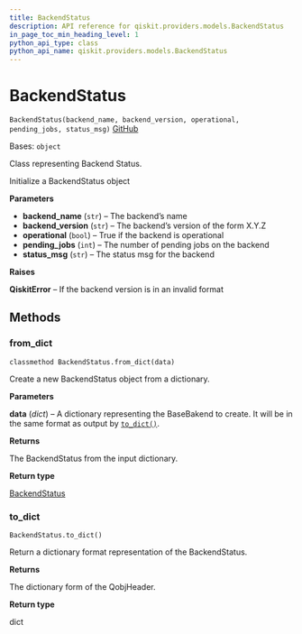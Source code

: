 ```yaml
---
title: BackendStatus
description: API reference for qiskit.providers.models.BackendStatus
in_page_toc_min_heading_level: 1
python_api_type: class
python_api_name: qiskit.providers.models.BackendStatus
---
```


# BackendStatus

<span id="qiskit.providers.models.BackendStatus" />

`BackendStatus(backend_name, backend_version, operational, pending_jobs, status_msg)` [GitHub](https://github.com/qiskit/qiskit/tree/stable/0.20/qiskit/providers/models/backendstatus.py "view source code")

Bases: `object`

Class representing Backend Status.

Initialize a BackendStatus object

**Parameters**

*   **backend\_name** (`str`) – The backend’s name
*   **backend\_version** (`str`) – The backend’s version of the form X.Y.Z
*   **operational** (`bool`) – True if the backend is operational
*   **pending\_jobs** (`int`) – The number of pending jobs on the backend
*   **status\_msg** (`str`) – The status msg for the backend

**Raises**

**QiskitError** – If the backend version is in an invalid format

## Methods

### from\_dict

<span id="qiskit.providers.models.BackendStatus.from_dict" />

`classmethod BackendStatus.from_dict(data)`

Create a new BackendStatus object from a dictionary.

**Parameters**

**data** (*dict*) – A dictionary representing the BaseBakend to create. It will be in the same format as output by [`to_dict()`](qiskit.providers.models.BackendStatus#to_dict "qiskit.providers.models.BackendStatus.to_dict").

**Returns**

The BackendStatus from the input dictionary.

**Return type**

[BackendStatus](qiskit.providers.models.BackendStatus "qiskit.providers.models.BackendStatus")

### to\_dict

<span id="qiskit.providers.models.BackendStatus.to_dict" />

`BackendStatus.to_dict()`

Return a dictionary format representation of the BackendStatus.

**Returns**

The dictionary form of the QobjHeader.

**Return type**

dict

